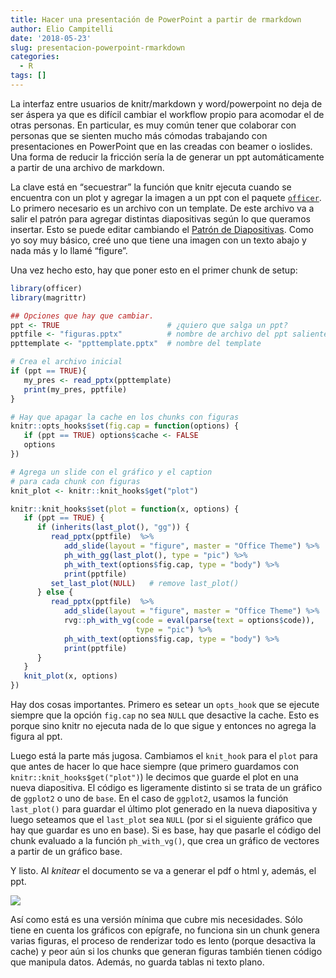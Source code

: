 ```yaml
---
title: Hacer una presentación de PowerPoint a partir de rmarkdown
author: Elio Campitelli
date: '2018-05-23'
slug: presentacion-powerpoint-rmarkdown
categories:
  - R
tags: []
---
```


La interfaz entre usuarios de knitr/markdown y word/powerpoint no deja de ser áspera ya que es difícil cambiar el workflow propio para acomodar el de otras personas. En particular, es muy común tener que colaborar con personas que se sienten mucho más cómodas trabajando con presentaciones en PowerPoint que en las creadas con beamer o ioslides. Una forma de reducir la fricción sería la de generar un ppt automáticamente a partir de una archivo de markdown. 

La clave está en "secuestrar" la función que knitr ejecuta cuando se encuentra con un plot y agregar la imagen a un ppt con el paquete [`officer`](https://davidgohel.github.io/officer/index.html). Lo primero necesario es un archivo con un template. De este archivo va a salir el patrón para agregar distintas diapositivas según lo que queramos insertar. Esto se puede editar cambiando el [Patrón de Diapositivas](https://support.office.com/es-es/article/%C2%BFqu%C3%A9-es-un-patr%C3%B3n-de-diapositivas-b9abb2a0-7aef-4257-a14e-4329c904da54). Como yo soy muy básico, creé uno que tiene una imagen con un texto abajo y nada más y lo llamé "figure".

Una vez hecho esto, hay que poner esto en el primer chunk de setup:

```r
library(officer)
library(magrittr)

## Opciones que hay que cambiar. 
ppt <- TRUE                        # ¿quiero que salga un ppt?
pptfile <- "figuras.pptx"          # nombre de archivo del ppt saliente
ppttemplate <- "ppttemplate.pptx"  # nombre del template

# Crea el archivo inicial
if (ppt == TRUE){
   my_pres <- read_pptx(ppttemplate)
   print(my_pres, pptfile)   
}

# Hay que apagar la cache en los chunks con figuras
knitr::opts_hooks$set(fig.cap = function(options) {
   if (ppt == TRUE) options$cache <- FALSE
   options
})

# Agrega un slide con el gráfico y el caption
# para cada chunk con figuras
knit_plot <- knitr::knit_hooks$get("plot")

knitr::knit_hooks$set(plot = function(x, options) {
   if (ppt == TRUE) {
      if (inherits(last_plot(), "gg")) {
         read_pptx(pptfile)  %>%
            add_slide(layout = "figure", master = "Office Theme") %>%
            ph_with_gg(last_plot(), type = "pic") %>%
            ph_with_text(options$fig.cap, type = "body") %>%
            print(pptfile)
         set_last_plot(NULL)   # remove last_plot()
      } else {
         read_pptx(pptfile)  %>%
            add_slide(layout = "figure", master = "Office Theme") %>%
            rvg::ph_with_vg(code = eval(parse(text = options$code)), 
                            type = "pic") %>%
            ph_with_text(options$fig.cap, type = "body") %>% 
            print(pptfile)
      }
   }
   knit_plot(x, options)
})
```

Hay dos cosas importantes. Primero es setear un `opts_hook` que se ejecute siempre que la opción `fig.cap` no sea `NULL` que desactive la cache. Esto es porque sino knitr no ejecuta nada de lo que sigue y entonces no agrega la figura al ppt. 

Luego está la parte más jugosa. Cambiamos el `knit_hook` para el `plot` para que antes de hacer lo que hace siempre (que primero guardamos con `knitr::knit_hooks$get("plot")`) le decimos que guarde el plot en una nueva diapositiva. El código es ligeramente distinto si se trata de un gráfico de `ggplot2` o uno de `base`. En el caso de `ggplot2`, usamos la función `last_plot()` para guardar el último plot generado en la nueva diapositiva y luego seteamos que el `last_plot` sea `NULL` (por si el siguiente gráfico que hay que guardar es uno en base). Si es base, hay que pasarle el código del chunk evaluado a la función `ph_with_vg()`, que crea un gráfico de vectores a partir de un gráfico base.  

Y listo. Al *knitear* el documento se va a generar el pdf o html y, además, el ppt. 


![](/images/ppt.jpg#center)

Así como está es una versión mínima que cubre mis necesidades. Sólo tiene en cuenta los gráficos con epígrafe, no funciona sin un chunk genera varias figuras, el proceso de renderizar todo es lento (porque desactiva la cache) y peor aún si los chunks que generan figuras también tienen código que manipula datos. Además, no guarda tablas ni texto plano. 
